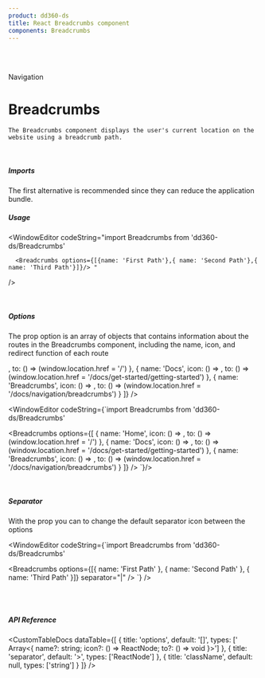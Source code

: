 ```yaml
---
product: dd360-ds
title: React Breadcrumbs component
components: Breadcrumbs
---
```


<br id='top' />
<br />

<Label>Navigation</Label>

# <span name="floating-nav">Breadcrumbs</span>

    The Breadcrumbs component displays the user's current location on the website using a breadcrumb path.

<br />

##### <span name="floating-nav">Imports</span>

The first alternative is recommended since they can reduce the application bundle.

<WindowEditor codeString="import Breadcrumbs from 'dd360-ds/Breadcrumbs'" />
<WindowEditor codeString="import { Breadcrumbs } from 'dd360-ds'" />

##### <span name="floating-nav">Usage</span>

<ContainerComponentDoc className="flex items-center relative">
    <Breadcrumbs options={[{ name: 'First Path' }, { name: 'Second Path' }, { name: 'Third Path' }]} />
</ContainerComponentDoc>

<WindowEditor
    codeString="import Breadcrumbs from 'dd360-ds/Breadcrumbs'

      <Breadcrumbs options={[{name: 'First Path'},{ name: 'Second Path'},{ name: 'Third Path'}]}/> "

/>

<br />

##### <span name="floating-nav">Options</span>

The prop option is an array of objects that contains information about the routes in the Breadcrumbs component, including the name, icon, and redirect function
of each route

<ContainerComponentDoc className="flex items-center relative">
    <Breadcrumbs
        options={[
            {
                name: 'Home',
                icon: () => <DynamicHeroIcon icon="HomeIcon" width="24" />,
                to: () => (window.location.href = '/')
            },
            {
                name: 'Docs',
                icon: () => <DynamicHeroIcon icon="BeakerIcon" width="24" />,
                to: () => (window.location.href = '/docs/get-started/getting-started')
            },
            {
                name: 'Breadcrumbs',
                icon: () => <DynamicHeroIcon icon="CalculatorIcon" width="24" />,
                to: () => (window.location.href = '/docs/navigation/breadcrumbs')
            }
        ]}
    />
</ContainerComponentDoc>

<WindowEditor
    codeString={`import Breadcrumbs from 'dd360-ds/Breadcrumbs'

<Breadcrumbs
    options={[
        { name: 'Home', icon: () => <DynamicHeroIcon icon="HomeIcon" width="24" />, to: () => (window.location.href = '/') },
        {
            name: 'Docs',
            icon: () => <DynamicHeroIcon icon="BeakerIcon" width="24" />,
            to: () => (window.location.href = '/docs/get-started/getting-started')
        },
        {
            name: 'Breadcrumbs',
            icon: () => <DynamicHeroIcon icon="CalculatorIcon" width="24" />,
            to: () => (window.location.href = '/docs/navigation/breadcrumbs')
        }
    ]}
/>
`}/>

<br />

##### <span name="floating-nav">Separator</span>

With the prop <Tag text='separator' /> you can to change the default separator icon between the options

<ContainerComponentDoc className="flex items-center relative">
    <Breadcrumbs options={[{ name: 'First Path' }, { name: 'Second Path' }, { name: 'Third Path' }]} separator="|" />
</ContainerComponentDoc>

<WindowEditor
    codeString={`import Breadcrumbs from 'dd360-ds/Breadcrumbs'

<Breadcrumbs options={[{ name: 'First Path' }, { name: 'Second Path' }, { name: 'Third Path' }]} separator="|" />
`} />

<br />
<br />

##### <span name="floating-nav">API Reference</span>

<CustomTableDocs
    dataTable={[
        { title: 'options', default: '[]', types: [' Array<{ name?: string; icon?: () => ReactNode; to?: () => void }>'] },
        { title: 'separator', default: '>', types: ['ReactNode'] },
        { title: 'className', default: null, types: ['string'] }
    ]}
/>

<BackAndForwardController />